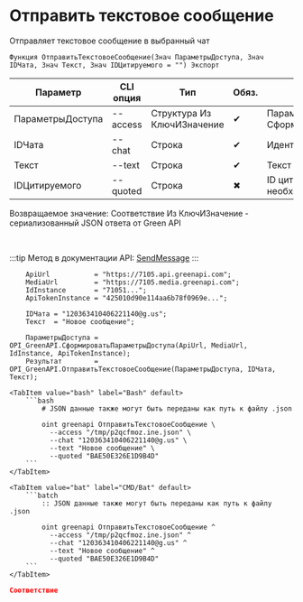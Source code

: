 ﻿---
sidebar_position: 1
description: Отправить текстовое сообщение и другие функции для работы с Green API в Открытом пакете интеграций - бесплатной open-source библиотеке интеграций для 1С:Предприятие 8, OneScript и CLI
keywords: [1C, 1С, 1С:Предприятие, 1С:Предприятие 8.3, API, Интеграция, Сервисы, Обмен, OneScript, CLI, Green API]
---


# Отправить текстовое сообщение
 Отправляет текстовое сообщение в выбранный чат



`Функция ОтправитьТекстовоеСообщение(Знач ПараметрыДоступа, Знач IDЧата, Знач Текст, Знач IDЦитируемого = "") Экспорт`

  | Параметр | CLI опция | Тип | Обяз. | Назначение |
  |-|-|-|-|-|
  | ПараметрыДоступа | --access | Структура Из КлючИЗначение | &#x2714; | Параметры доступа. См. СформироватьПараметрыДоступа |
  | IDЧата | --chat | Строка | &#x2714; | Идентификатор чата |
  | Текст | --text | Строка | &#x2714; | Текст сообщения |
  | IDЦитируемого | --quoted | Строка | &#x2716; | ID цитируемого сообщения, если необходимо |

  
  Возвращаемое значение:   Соответствие Из КлючИЗначение - сериализованный JSON ответа от Green API

<br/>

:::tip
Метод в документации API: [SendMessage](https://green-api.com/docs/api/sending/SendMessage/)
:::
<br/>



```bsl title="Пример использования для 1С:Предприятие/OneScript"
    ApiUrl           = "https://7105.api.greenapi.com";
    MediaUrl         = "https://7105.media.greenapi.com";
    IdInstance       = "71051...";
    ApiTokenInstance = "425010d90e114aa6b78f0969e...";

    IDЧата = "120363410406221140@g.us";
    Текст  = "Новое сообщение";

    ПараметрыДоступа = OPI_GreenAPI.СформироватьПараметрыДоступа(ApiUrl, MediaUrl, IdInstance, ApiTokenInstance);
    Результат        = OPI_GreenAPI.ОтправитьТекстовоеСообщение(ПараметрыДоступа, IDЧата, Текст);
```
    

 <Tabs>
  
    <TabItem value="bash" label="Bash" default>
        ```bash
            # JSON данные также могут быть переданы как путь к файлу .json
            
            oint greenapi ОтправитьТекстовоеСообщение \
              --access "/tmp/p2qcfmoz.ine.json" \
              --chat "120363410406221140@g.us" \
              --text "Новое сообщение" \
              --quoted "BAE50E326E1D9B4D"
        ```
    </TabItem>
  
    <TabItem value="bat" label="CMD/Bat" default>
        ```batch
            :: JSON данные также могут быть переданы как путь к файлу .json
            
            oint greenapi ОтправитьТекстовоеСообщение ^
              --access "/tmp/p2qcfmoz.ine.json" ^
              --chat "120363410406221140@g.us" ^
              --text "Новое сообщение" ^
              --quoted "BAE50E326E1D9B4D"
        ```
    </TabItem>
</Tabs>


```json title="Результат"
Соответствие
```
